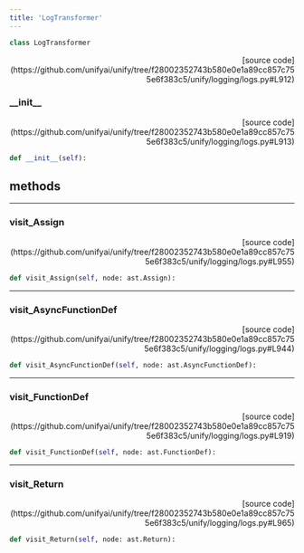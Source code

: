 ```yaml
---
title: 'LogTransformer'
---
```


```python
class LogTransformer
```

<p align="right">[source code](https://github.com/unifyai/unify/tree/f28002352743b580e0e1a89cc857c755e6f383c5/unify/logging/logs.py#L912)</p>



### \_\_init\_\_

<p align="right">[source code](https://github.com/unifyai/unify/tree/f28002352743b580e0e1a89cc857c755e6f383c5/unify/logging/logs.py#L913)</p>

```python
def __init__(self):
```



## methods

---

### visit\_Assign

<p align="right">[source code](https://github.com/unifyai/unify/tree/f28002352743b580e0e1a89cc857c755e6f383c5/unify/logging/logs.py#L955)</p>

```python
def visit_Assign(self, node: ast.Assign):
```



---

### visit\_AsyncFunctionDef

<p align="right">[source code](https://github.com/unifyai/unify/tree/f28002352743b580e0e1a89cc857c755e6f383c5/unify/logging/logs.py#L944)</p>

```python
def visit_AsyncFunctionDef(self, node: ast.AsyncFunctionDef):
```



---

### visit\_FunctionDef

<p align="right">[source code](https://github.com/unifyai/unify/tree/f28002352743b580e0e1a89cc857c755e6f383c5/unify/logging/logs.py#L919)</p>

```python
def visit_FunctionDef(self, node: ast.FunctionDef):
```



---

### visit\_Return

<p align="right">[source code](https://github.com/unifyai/unify/tree/f28002352743b580e0e1a89cc857c755e6f383c5/unify/logging/logs.py#L965)</p>

```python
def visit_Return(self, node: ast.Return):
```

